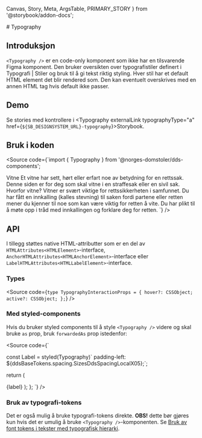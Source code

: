   Canvas,
  Story,
  Meta,
  ArgsTable,
  PRIMARY_STORY
} from '@storybook/addon-docs';

<Meta title="Design system/Typography/API" component={Typography} />
# Typography
<ComponentLinkRow
  docsHref="https://design.domstol.no/987b33f71/p/3718e2-typography"
  githubHref="https://github.com/domstolene/designsystem/tree/master/components/src/components/Typography"
/>

## Introduksjon

`<Typography />` er en code-only komponent som ikke har en tilsvarende Figma komponent. Den bruker oversikten over typografistiler definert i <Typography typographyType='a' href='https://design.domstol.no/987b33f71/p/63b944-typografi/b/21516f'>Typografi | Stiler og bruk</Typography> til å gi tekst riktig styling. Hver stil har et default HTML element det blir rendered som. Den kan eventuelt overskrives med en annen HTML tag hvis default ikke passer.

## Demo

<Canvas>
  <Story id="design-system-typography-overview--body" />
</Canvas>

<Canvas>
  <Story id="design-system-typography-overview--headings" />
</Canvas>

<Canvas>
  <Story id="design-system-typography-overview--leads" />
</Canvas>

<Canvas>
  <Story id="design-system-typography-overview--supporting" />
</Canvas>

<Canvas>
  <Story id="design-system-typography-overview--link" />
</Canvas>

<Canvas>
  <Story id="design-system-typography--default" />
</Canvas>

Se stories med kontrollere i <Typography externalLink typographyType="a" href={`${SB_DESIGNSYSTEM_URL}-typography`}>Storybook</Typography>.

## Bruk i koden

<Source code={`import { Typography } from '@norges-domstoler/dds-components';

<Typography typographyType="headingSans06" withMargins>
  Vitne
</Typography>
<Typography typographyType="leadSans03" withMargins>
  Et vitne har sett, hørt eller erfart noe av betydning for en rettssak. Denne
  siden er for deg som skal vitne i en straffesak eller en sivil sak.
</Typography>
<Typography typographyType="headingSans05" as="h2" withMargins>
  Hvorfor vitne?
</Typography>
<Typography typographyType="bodySerif02" withMargins>
  Vitner er svært viktige for rettssikkerheten i samfunnet. Du har fått en
  innkalling (kalles stevning) til saken fordi partene eller retten mener du
  kjenner til noe som kan være viktig for retten å vite. Du har plikt til å møte
  opp i tråd med innkallingen og forklare deg for retten.
</Typography>`} />

## API

<ArgsTable story={PRIMARY_STORY} />

I tillegg støttes native HTML-attributter som er en del av `HTMLAttributes<HTMLElement>`-interface, `AnchorHTMLAttributes<HTMLAnchorElement>`-interface eller `LabelHTMLAttributes<HTMLLabelElement>`-interface.

### Types

<Source
  code={`type TypographyInteractionProps = {
  hover?: CSSObject;
  active?: CSSObject;
};`}
/>

### Med styled-components

Hvis du bruker styled components til å style `<Typography />` videre og skal bruke `as` prop, bruk `forwardedAs` prop istedenfor:

<Source code={`

const Label = styled(Typography)\` padding-left: \${ddsBaseTokens.spacing.SizesDdsSpacingLocalX05};\`;


return (

<Label forwardedAs="span" typographyType="supportingStyleLabel01">
  {label}
</Label>
); }; `} />

### Bruk av typografi-tokens

Det er også mulig å bruke typografi-tokens direkte. **OBS!** dette bør gjøres kun hvis det er umulig å bruke `<Typography />`-komponenten. Se [Bruk av font tokens i tekster med typografisk hierarki](https://zeroheight.com/987b33f71/p/18bd6f-design-tokens).
